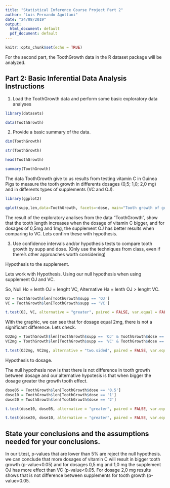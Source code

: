 ---
title: "Statistical Inference Course Project Part 2"
author: "Luis Fernando Agottani"
date: "24/08/2019"
output:
  html_document: default
  pdf_document: default
---

```{r setup, include=FALSE}
knitr::opts_chunk$set(echo = TRUE)
```

For the second part, the ToothGrowth data in the R dataset package will be analyzed.

## Part 2: Basic Inferential Data Analysis Instructions

1. Load the ToothGrowth data and perform some basic exploratory data analyses

```{r Loading data, echo=TRUE}
library(datasets)

data(ToothGrowth)
```

2. Provide a basic summary of the data.

```{r Summary data, echo=TRUE}
dim(ToothGrowth)

str(ToothGrowth)

head(ToothGrowth)

summary(ToothGrowth)
```

The data ToothGrowth give to us results from testing vitamin C in Guinea Pigs to measure the tooth growth in differents dosages (0,5; 1,0; 2,0 mg) and in differents types of supplements (VC and OJ).

```{r Exploratory Analisis, echo=TRUE}
library(ggplot2)

qplot(supp,len,data=ToothGrowth, facets=~dose, main="Tooth growth of guinea pigs by supplement type and dosage (mg)",xlab="Supplement type", ylab="Tooth length") + geom_boxplot(aes(fill = supp))
```

The result of the exploratory analises from the data "ToothGrowth", show that the tooth length increases when the dosage of vitamin C bigger, and for dosages of 0,5mg and 1mg, the supplement OJ has better results when comparing to VC. Lets confirm these with hypothesis.

3. Use confidence intervals and/or hypothesis tests to compare tooth growth by supp and dose. (Only use the techniques from class, even if there's other approaches worth considering)

Hypothesis to the supplement.

Lets work with Hypothesis. Using our null hypothesis when using supplement OJ and VC.

So, 
Null Ho = lenth OJ = lenght VC,
Alternative Ha = lenth OJ > lenght VC.

```{r Hypothesis lenth OJ > lenght VC, echo=TRUE}
OJ = ToothGrowth$len[ToothGrowth$supp == 'OJ']
VC = ToothGrowth$len[ToothGrowth$supp == 'VC']

t.test(OJ, VC, alternative = "greater", paired = FALSE, var.equal = FALSE, conf.level = 0.95)
```

With the graphic, we can see that for dosage equal 2mg, there is not a significant difference. Lets check.

```{r Hypothesis lenth OJ2mg > lenght VC2mg, echo=TRUE}
OJ2mg = ToothGrowth$len[ToothGrowth$supp == 'OJ' & ToothGrowth$dose == 2]
VC2mg = ToothGrowth$len[ToothGrowth$supp == 'VC' & ToothGrowth$dose == 2]

t.test(OJ2mg, VC2mg, alternative = "two.sided", paired = FALSE, var.equal = FALSE, conf.level = 0.95)
```

Hypothesis to dosage.

The null hypothesis now is that there is not difference in tooth growth between dosage and our alternative hypotesis is that when bigger the dosage greater the growth tooth effect.

```{r Hypothesis dosage, echo=TRUE}
dose05 = ToothGrowth$len[ToothGrowth$dose == '0.5']
dose10 = ToothGrowth$len[ToothGrowth$dose == '1']
dose20 = ToothGrowth$len[ToothGrowth$dose == '2']

t.test(dose10, dose05, alternative = "greater", paired = FALSE, var.equal = FALSE, conf.level = 0.95)

t.test(dose20, dose10, alternative = "greater", paired = FALSE, var.equal = FALSE, conf.level = 0.95)
```

## State your conclusions and the assumptions needed for your conclusions.

In our t.test, p-values that are lower than 5% are reject the null hypothesis. we can conclude that more dosages of vitamin C will result in bigger tooth growth (p-value<0.05) and for dosages 0,5 mg and 1,0 mg the supplement OJ has more effect than VC (p-value<0.05. For dosage 2,0 mg results shows that is not difference between supplements for tooth growth (p-value>0.05.

